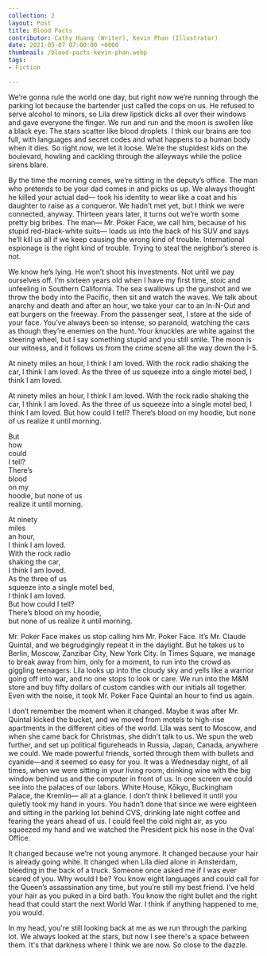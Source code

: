 ---
collection: 2
layout: Post
title: Blood Pacts
contributor: Cathy Huang (Writer), Kevin Phan (Illustrator)
date: 2021-05-07 07:00:00 +0000
thumbnail: /blood-pacts-kevin-phan.webp
tags: 
- Fiction

---
We’re gonna rule the world one day, but right now we’re running through the parking lot because the bartender just called the cops on us. He refused to serve alcohol to minors, so Lila drew lipstick dicks all over their windows and gave everyone the finger. We run and run and the moon is swollen like a black eye. The stars scatter like blood droplets. I think our brains are too full, with languages and secret codes and what happens to a human body when it dies. So right now, we let it loose. We’re the stupidest kids on the boulevard, howling and cackling through the alleyways while the police sirens blare. 

By the time the morning comes, we’re sitting in the deputy’s office. The man who pretends to be your dad comes in and picks us up. We always thought he killed your actual dad— took his identity to wear like a coat and his daughter to raise as a conqueror. We hadn’t met yet, but I think we were connected, anyway. Thirteen years later, it turns out we’re worth some pretty big bribes. The man— Mr. Poker Face, we call him, because of his stupid red-black-white suits— loads us into the back of his SUV and says he’ll kill us all if we keep causing the wrong kind of trouble. International espionage is the right kind of trouble. Trying to steal the neighbor’s stereo is not. 

We know he’s lying. He won’t shoot his investments. Not until we pay ourselves off.
I’m sixteen years old when I have my first time, stoic and unfeeling in Southern California. The sea swallows up the gunshot and we throw the body into the Pacific, then sit and watch the waves. We talk about anarchy and death and after an hour, we take your car to an In-N-Out and eat burgers on the freeway. From the passenger seat, I stare at the side of your face. You’ve always been so intense, so paranoid, watching the cars as though they’re enemies on the hunt. Your knuckles are white against the steering wheel, but I say something stupid and you still smile. The moon is our witness, and it follows us from the crime scene all the way down the I-5. 

<p class="blood-pacts laptop">At ninety miles an hour, I think I am loved. With the rock radio shaking the car, I think I am loved. As the three of us squeeze into a single motel bed, I think I am loved.</p>

<p class="blood-pacts mobile">At ninety miles an hour, I think I am loved. With the rock radio shaking the car, I think I am loved. As the three of us squeeze into a single motel bed, I think I am loved. But how could I tell? There’s blood on my hoodie, but none of us realize it until morning.</p>

<div class="blood-pacts-bg" 
    title="The full moon blocks the arm of a tuxedo man shooting a pistol across the horizon. The smoke envelops part of the work as a car speeds down the highway.">
    <p class="blood-pacts-content-overlay laptop">
    But<br/>
    how<br/>
    could<br/>
    I tell?<br/>
    There’s<br/>
    blood<br/>
    on my<br/>
    hoodie, but none of us<br/>
    realize it until morning.
    </p>
    <p class="blood-pacts-content-overlay desktop">
    At ninety<br/>
    miles<br/>
    an hour,<br/>
    I think I am loved.<br/>
    With the rock radio<br/>
    shaking the car,<br/>
    I think I am loved.<br/>
    As the three of us<br/>
    squeeze into a single motel bed,<br/>
    I think I am loved.<br/>
    But how could I tell?<br/>
    There’s blood on my hoodie,<br/>
    but none of us realize it until morning.<br/>
    </p>
</div>

Mr. Poker Face makes us stop calling him Mr. Poker Face. It’s Mr. Claude Quintal, and we begrudgingly repeat it in the daylight. But he takes us to Berlin, Moscow, Zanzibar City, New York City. In Times Square, we manage to break away from him, only for a moment, to run into the crowd as giggling teenagers. Lila looks up into the cloudy sky and yells like a warrior going off into war, and no one stops to look or care. We run into the M&M store and buy fifty dollars of custom candies with our initials all together. Even with the noise, it took Mr. Poker Face Quintal an hour to find us again. 

I don’t remember the moment when it changed. Maybe it was after Mr. Quintal kicked the bucket, and we moved from motels to high-rise apartments in the different cities of the world. Lila was sent to Moscow, and when she came back for Christmas, she didn’t talk to us. We spun the web further, and set up political figureheads in Russia, Japan, Canada, anywhere we could. We made powerful friends, sorted through them with bullets and cyanide—and it seemed so easy for you.  It was a Wednesday night, of all times, when we were sitting in your living room, drinking wine with the big window behind us and the computer in front of us. In one screen we could see into the palaces of our labors. White House, Kōkyo, Buckingham Palace, the Kremlin— all at a glance. I don’t think I believed it until you quietly took my hand in yours. You hadn’t done that since we were eighteen and sitting in the parking lot behind CVS, drinking late night coffee and fearing the years ahead of us. I could feel the cold night air, as you squeezed my hand and we watched the President pick his nose in the Oval Office. 

It changed because we’re not young anymore. It changed because your hair is already going white. It changed when Lila died alone in Amsterdam, bleeding in the back of a truck. Someone once asked me if I was ever scared of you. Why would I be? You know eight languages and could call for the Queen’s assassination any time, but you’re still my best friend. I’ve held your hair as you puked in a bird bath. You know the right bullet and the right head that could start the next World War. I think if anything happened to me, you would. 

In my head, you're still looking back at me as we run through the parking lot. We always looked at the stars, but now I see there's a space between them. It's that darkness where I think we are now. So close to the dazzle. 
